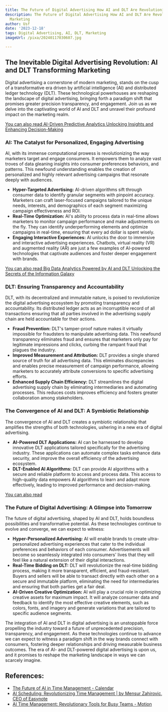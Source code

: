 ```yaml
---
title: The Future of Digital Advertising How AI and DLT Are Revolutionizing Marketing
description: The Future of Digital Advertising How AI and DLT Are Revolutionizing
  Marketing
author: Usf
date: '2023-12-18'
tags: Digital Advertising, AI, DLT, Marketing
imageUrl: /pixa/20240117030607.jpg

---
```

## The Inevitable Digital Advertising Revolution: AI  and DLT Transforming Marketing
Digital advertising a cornerstone of modern marketing, stands on the cusp of a transformative era driven by artificial intelligence (AI) and distributed ledger technology (DLT). These technological powerhouses are reshaping the landscape of digital  advertising, bringing forth a paradigm shift that promises greater precision transparency, and engagement. Join us as we  delve into the captivating world of AI  and DLT and unravel their profound impact on  the marketing realm.

[You can also  read AI-Driven Predictive Analytics Unlocking Insights  and Enhancing Decision-Making](AI-Driven%20Predictive%20Analytics%20Unlocking%20Insights%20and%20Enhancing%20Decision-Making)


### AI: The Catalyst for Personalized, Engaging Advertising
AI,  with its  immense computational prowess is revolutionizing the  way marketers target and engage consumers. It empowers them to analyze  vast troves of data  gleaning insights into consumer preferences behaviors, and patterns. This newfound understanding enables the creation  of personalized and highly relevant advertising campaigns that resonate deeply with audiences.

- **Hyper-Targeted Advertising:** AI-driven algorithms sift through consumer data to identify granular segments with pinpoint accuracy. Marketers can craft laser-focused campaigns tailored to the  unique needs, interests, and demographics of  each segment maximizing  campaign effectiveness and ROI.
-  **Real-Time Optimization:** AI's ability to process  data in real-time allows marketers to monitor campaign performance and  make adjustments on  the fly.  They can identify underperforming elements and  optimize campaigns in real-time, ensuring that every ad dollar is spent wisely.
- **Engaging Interactive Experiences:** AI  unlocks the door to immersive and interactive advertising experiences. Chatbots,  virtual reality (VR) and augmented reality (AR)  are just a few  examples of AI-powered technologies  that captivate audiences and foster deeper engagement with  brands.

[You can also read Big  Data Analytics Powered by AI  and DLT Unlocking the Secrets of the Information  Galaxy](Big%20Data%20Analytics%20Powered%20by%20AI%20and%20DLT%20Unlocking%20the%20Secrets%20of%20the%20Information%20Galaxy)


### DLT: Ensuring Transparency and Accountability
DLT, with its decentralized and immutable nature, is poised to revolutionize the  digital advertising ecosystem by promoting transparency  and accountability. Its distributed ledger acts as an incorruptible  record  of  all transactions ensuring that all parties involved in the advertising supply chain are held accountable for their actions.

- **Fraud  Prevention:** DLT's tamper-proof nature makes it virtually impossible for fraudsters to manipulate advertising data. This newfound transparency eliminates fraud and ensures that marketers only pay  for legitimate impressions and  clicks, curbing the rampant fraud that plagues the industry.
- **Improved Measurement and Attribution:** DLT provides a single shared source of truth for all advertising data. This eliminates discrepancies and enables precise measurement of campaign performance, allowing marketers to accurately attribute conversions to specific advertising efforts.
- **Enhanced Supply Chain Efficiency:** DLT streamlines the digital advertising supply chain by eliminating intermediaries and  automating processes. This reduces costs improves efficiency and fosters greater collaboration among stakeholders.

### The Convergence  of AI and DLT: A Symbiotic Relationship
The  convergence of AI and DLT creates a symbiotic relationship that amplifies the strengths of both technologies, ushering in a new era of digital  advertising.

- **AI-Powered DLT  Applications:** AI can be harnessed to develop innovative DLT applications tailored  specifically for the advertising industry. These applications can automate complex  tasks enhance data security, and  improve the overall efficiency of the advertising ecosystem.
- **DLT-Enabled AI Algorithms:**  DLT can provide AI algorithms with a secure and reliable platform to access and process data. This access to high-quality data empowers AI algorithms  to learn and  adapt more effectively, leading to improved performance and decision-making.

[You can also  read ]()


###  The Future of  Digital Advertising: A Glimpse into Tomorrow
The future of digital advertising, shaped by AI and DLT, holds  boundless possibilities and transformative potential. As these technologies continue to evolve and converge, we can expect  to witness:

- **Hyper-Personalized Advertising:** AI  will enable brands to create ultra-personalized  advertising  experiences that cater to the individual  preferences and behaviors of each consumer. Advertisements will become so seamlessly  integrated  into consumers' lives that they will feel like a natural extension of their digital interactions.
- **Real-Time Bidding on DLT:** DLT  will revolutionize  the real-time bidding process, making it more transparent, efficient, and fraud-resistant.  Buyers and sellers will be able to transact  directly with each other on a secure and immutable platform, eliminating the need for intermediaries and ensuring that both parties get a fair deal.
- **AI-Driven Creative Optimization:** AI will play a crucial role in optimizing creative assets for maximum impact. It will analyze consumer data and feedback to identify the most effective creative  elements, such as colors, fonts,  and imagery and generate variations that are tailored to specific audience segments.

The integration of AI and  DLT in digital advertising is an unstoppable  force propelling the  industry toward a  future of unprecedented precision, transparency, and engagement. As these technologies continue to  advance we  can  expect to witness a paradigm shift in the way brands connect with consumers, fostering deeper relationships and  driving  measurable business outcomes. The era of AI- and DLT-powered digital advertising is upon us, and it promises to reshape the marketing landscape in ways  we  can  scarcely imagine.

## References:
- [The Future of AI in Time Management - Calendar](https://www.calendar.com/blog/the-future-of-ai-in-time-management/)
- [AI Scheduling: Revolutionizing Time Management | by Mensur Zahirovic, CEO of Easynote](https://mensurzahirovic.medium.com/ai-scheduling-revolutionizing-time-management-9e5dfbf602c7)
- [AI Time Management: Revolutionary Tools for Busy Teams - Motion](https://www.usemotion.com/blog/ai-time-management)
